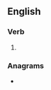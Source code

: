==English==

===Verb===
{{head|en|verb form}}

# {{en-past of|respire}}

===Anagrams===
* {{anagrams|en|presider|reprised|respider}}